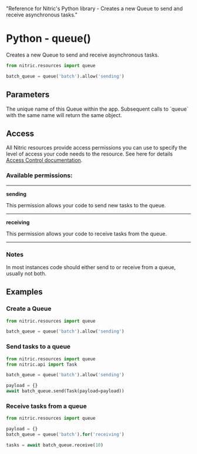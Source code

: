   "Reference for Nitric's Python library - Creates a new Queue to send and receive asynchronous tasks."

# Python - queue()

Creates a new Queue to send and receive asynchronous tasks.

```python
from nitric.resources import queue

batch_queue = queue('batch').allow('sending')
```

## Parameters

<Properties>
  <Property name="name" required type="string">
    The unique name of this Queue within the app. Subsequent calls to `queue`
    with the same name will return the same object.
  </Property>
</Properties>

## Access

All Nitric resources provide access permissions you can use to specify the level of access your code needs to the resource. See here for details [Access Control documentation](/assets/access-control).

### Available permissions:

---

**sending**

This permission allows your code to send new tasks to the queue.

---

**receiving**

This permission allows your code to receive tasks from the queue.

---

### Notes

In most instances code should either send to or receive from a queue, usually not both.

## Examples

### Create a Queue

```python
from nitric.resources import queue

batch_queue = queue('batch').allow('sending')
```

### Send tasks to a queue

```python
from nitric.resources import queue
from nitric.api import Task

batch_queue = queue('batch').allow('sending')

payload = {}
await batch_queue.send(Task(payload=payload))
```

### Receive tasks from a queue

```python
from nitric.resources import queue

payload = {}
batch_queue = queue('batch').for('receiving')

tasks = await batch_queue.receive(10)
```

